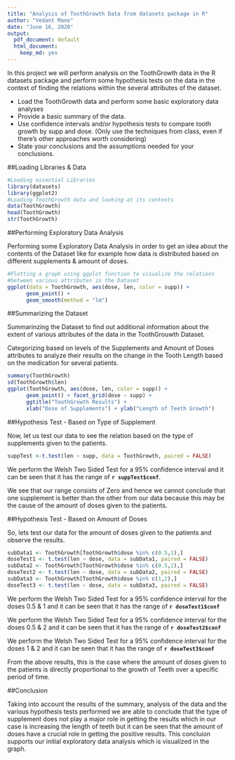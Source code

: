 ```yaml
---
title: "Analysis of ToothGrowth Data from datasets package in R"
author: "Vedant Mane"
date: "June 16, 2020"
output:
  pdf_document: default
  html_document:
    keep_md: yes
---
```


In this project we will perform analysis on the ToothGrowth data in the R datasets package and perform some hypothesis tests on the data in the context of finding the relations within the several attributes of the dataset.

* Load the ToothGrowth data and perform some basic exploratory data analyses
* Provide a basic summary of the data.
* Use confidence intervals and/or hypothesis tests to compare tooth growth by supp and dose. (Only use the techniques from class, even if there's other approaches worth considering)
* State your conclusions and the assumptions needed for your conclusions.

##Loading Libraries & Data

```r
#Loading essential Libraries
library(datasets)
library(ggplot2)
#Loading ToothGrowth data and looking at its contents
data(ToothGrowth)
head(ToothGrowth)
str(ToothGrowth)
```

##Performing Exploratory Data Analysis

Performing some Exploratory Data Analysis in order to get an idea about the contents of the Dataset like for example how data is distributed based on different supplements & amount of doses. 

```r
#Plotting a graph using ggplot function to visualize the relations 
#between various attributes in the Dataset
ggplot(data = ToothGrowth, aes(dose, len, color = supp)) + 
      geom_point() + 
      geom_smooth(method = "lm")
```

##Summarizing the Dataset

Summarinzing the Dataset to find out additional information about the extent of various attributes of the data in the ToothGrouwth Dataset.

Categorizing based on levels of the Supplements and Amount of Doses attributes to analyze their results on the change in the Tooth Length based on the medication for several patients.

```r
summary(ToothGrowth)
sd(ToothGrowth$len)
ggplot(ToothGrowth, aes(dose, len, color = supp)) + 
      geom_point() + facet_grid(dose ~ supp) + 
      ggtitle("ToothGrowth Results") + 
      xlab("Dose of Supplements") + ylab("Length of Teeth Growth")
```

##Hypothesis Test - Based on Type of Supplement

Now, let us test our data to see the relation based on the type of supplements given to the patients.

```r
suppTest <-t.test(len ~ supp, data = ToothGrowth, paired = FALSE)
```

We perform the Welsh Two Sided Test for a 95% confidence interval and it can be seen that it has the range of **`r suppTest$conf`**.

We see that our range consists of Zero and hence we cannot conclude that one supplement is better than the other from our data because this may be the cause of the amount of doses given to the patients.

##Hypothesis Test - Based on Amount of Doses

So, lets test our data for the amount of doses given to the patients and observe the results.

```r
subData1 <- ToothGrowth[ToothGrowth$dose %in% c(0.5,1),]
doseTest1 <- t.test(len ~ dose, data = subData1, paired = FALSE)
subData2 <- ToothGrowth[ToothGrowth$dose %in% c(0.5,2),]
doseTest2 <- t.test(len ~ dose, data = subData2, paired = FALSE)
subData3 <- ToothGrowth[ToothGrowth$dose %in% c(1,2),]
doseTest3 <- t.test(len ~ dose, data = subData3, paired = FALSE)
```

We perform the Welsh Two Sided Test for a 95% confidence interval for the doses 0.5 & 1 and it can be seen that it has the range of **`r doseTest1$conf`**  

We perform the Welsh Two Sided Test for a 95% confidence interval for the doses 0.5 & 2 and it can be seen that it has the range of **`r doseTest2$conf`**  

We perform the Welsh Two Sided Test for a 95% confidence interval for the doses 1 & 2 and it can be seen that it has the range of **`r doseTest3$conf`**  

From the above results, this is the case where the amount of doses given to the patients is directly proportional to the growth of Teeth over a specific period of time.

##Conclusion

Taking into account the results of the summary, analysis of the data and the various hypothesis tests performed we are able to conclude that the type of supplement does not play a major role in getting the results which in our case is increasing the length of teeth but it can be seen that the amount of doses have a crucial role in getting the positive results. This concluion supports our initial exploratory data analysis which is visualized in the graph.
